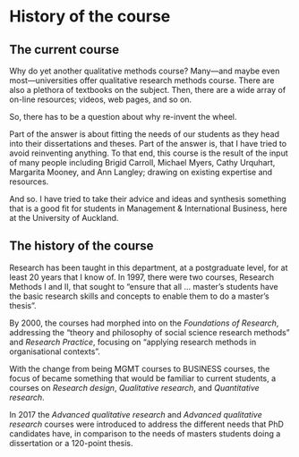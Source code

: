 # History of the course {#history}

## The current course

Why do yet another qualitative methods course? Many---and maybe even
most---universities offer qualitative research methods course. There
are also a plethora of textbooks on the subject. Then, there are a
wide array of on-line resources; videos, web pages, and so on.

So, there has to be a question about why re-invent the wheel.

Part of the answer is about fitting the needs of our students as they
head into their dissertations and theses. Part of the answer is, that
I have tried to avoid reinventing anything. To that end, this course
is the result of the input of many people including Brigid Carroll,
Michael Myers, Cathy Urquhart, Margarita Mooney, and Ann Langley;
drawing on existing expertise and resources.

And so. I have tried to take their advice and ideas and synthesis
something that is a good fit for students in Management &
International Business, here at the University of Auckland.


## The history of the course

Research has been taught in this department, at a postgraduate level,
for at least 20 years that I know of. In 1997, there were two courses,
Research Methods I and II, that sought to "ensure that all ...
master's students have the basic research skills and concepts to
enable them to do a master's thesis".

By 2000, the courses had morphed into on the *Foundations of
Research*, addressing the "theory and philosophy of social science
research methods" and *Research Practice*, focusing on "applying
research methods in organisational contexts".

With the change from being MGMT courses to BUSINESS courses, the focus
of became something that would be familiar to current students, a
courses on *Research design*, *Qualitative research*, and
*Quantitative research*.

In 2017 the *Advanced qualitative research* and *Advanced qualitative
research* courses were introduced to address the different needs that
PhD candidates have, in comparison to the needs of masters students
doing a dissertation or a 120-point thesis.

